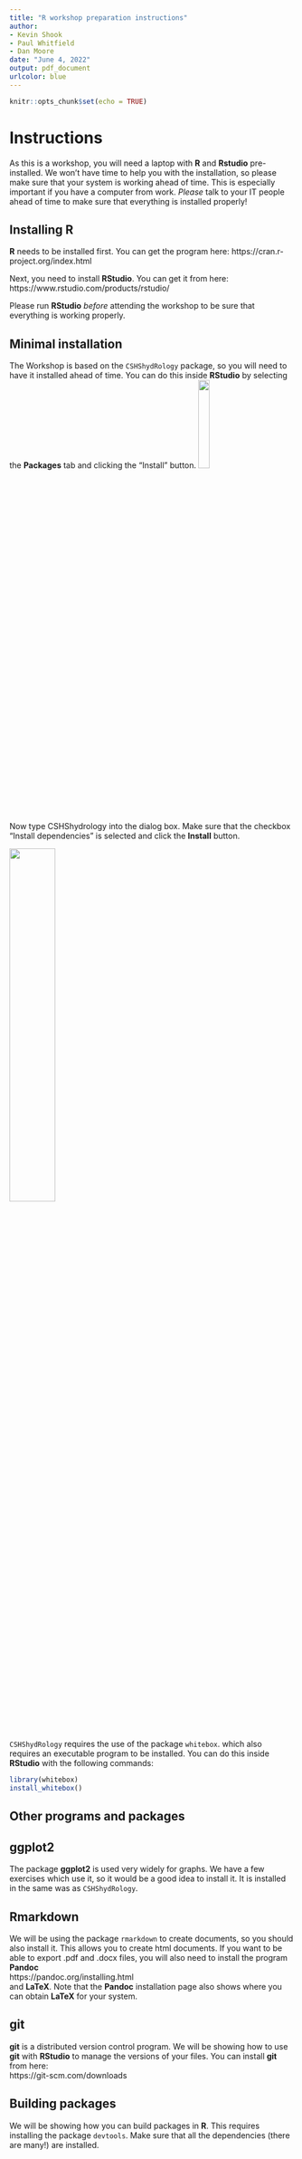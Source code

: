 ```yaml
---
title: "R workshop preparation instructions"
author: 
- Kevin Shook
- Paul Whitfield
- Dan Moore
date: "June 4, 2022"
output: pdf_document
urlcolor: blue
---
```


```r
knitr::opts_chunk$set(echo = TRUE)
```

# Instructions

As this is a workshop, you will need a laptop with **R** and **Rstudio** pre-installed.
We won't have time to help you with the installation, so please make sure that
your system is working ahead of time. This is especially important if you have a
computer from work. _Please_ talk to your IT people ahead of time to make sure that
everything is installed properly!

## Installing **R**

**R** needs to be installed first. You can get the program here:
https://cran.r-project.org/index.html

Next, you need to install **RStudio**. You can get it from here:
https://www.rstudio.com/products/rstudio/


Please run **RStudio** _before_ attending the workshop to be sure that everything
is working properly.


## Minimal installation

The Workshop is based on the `CSHShydRology` package, so you will need to have it
installed ahead of time. You can do this inside **RStudio** by selecting the
**Packages** tab and clicking the "Install" button. 
![](figures/install.png){width=20%}  
Now type CSHShydrology into the dialog box. Make sure that the checkbox
"Install dependencies" is selected and click the **Install** button.  

![](figures/install_CSHShydRology.png){width=40%}

`CSHShydRology` requires the use of the package `whitebox`. which also
requires an executable program to be installed. You can do this inside 
**RStudio** with the following commands:

```r
library(whitebox)
install_whitebox()
```

## Other programs and packages

## ggplot2

The package **ggplot2** is used very widely for graphs. We have a few exercises which
use it, so it would be a good idea to install it. It is installed in the
same was as `CSHShydRology`.

## Rmarkdown
We will be using the package `rmarkdown` to create documents, so you should
also install it. This allows you to create html documents. If you want to
be able to export .pdf and .docx files, you will also need to install the program
**Pandoc**   
https://pandoc.org/installing.html  
and **LaTeX**. Note that the **Pandoc** installation page also shows where you can obtain
**LaTeX** for your system.

## git

**git** is a distributed version control program. We will be showing how to
use **git** with **RStudio** to manage the versions of your files. You can
install **git** from here:  
https://git-scm.com/downloads  

## Building packages

We will be showing how you can build packages in **R**. This requires installing
the package `devtools`. Make sure that all the dependencies (there are many!) 
are installed.

